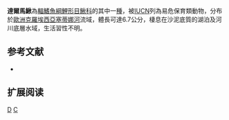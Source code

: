 {{Speciesbox 
| taxon = Cobitis dalmatina
| status = VU
| status_system = IUCN3.1
| authority = [[Karaman|Karaman]], 1928
| synonyms = *''Cobitis taenia dalmatina, Karaman, 1928''
}}
'''達爾馬鰍'''為[[輻鰭魚綱|輻鰭魚綱]][[鯉形目|鯉形目]][[鰍科|鰍科]]的其中一[[種|種]]，被[[IUCN|IUCN]]列為易危保育類動物，分布於[[歐洲|歐洲]][[克羅埃西亞|克羅埃西亞]][[塞蒂娜河|塞蒂娜河]]流域，體長可達6.7公分，棲息在沙泥底質的湖泊及河川底層水域，生活習性不明。

== 参考文献 ==
{{refbegin}}
*{{FishBase_species|genus=Cobitis|species=dalmatina|year=2014|month=2}}
{{refend}}

== 扩展阅读 ==
{{refbegin}}
{{wikispecies-inline|Cobitis dalmatina|達爾馬鰍}}
{{refend}}
{{Taxonbar|from=Q5138915}}

[[Category:花鳅属|D]]
[[Category:1928年描述的魚類|C]]

{{魚類小作品}}